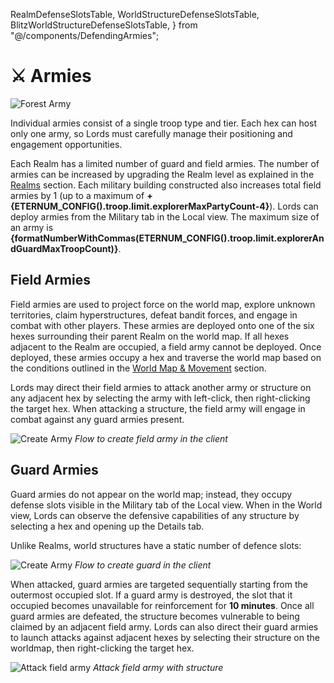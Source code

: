  RealmDefenseSlotsTable,
  WorldStructureDefenseSlotsTable,
  BlitzWorldStructureDefenseSlotsTable,
} from "@/components/DefendingArmies";

# ⚔️ Armies

<img src="/images/covers/forest-army.png" alt="Forest Army" className="w-full rounded-lg my-6" />

Individual armies consist of a single troop type and tier. Each hex can host only one army, so Lords must carefully
manage their positioning and engagement opportunities.

Each Realm has a limited number of guard and field armies. The number of armies can be increased by upgrading the Realm
level as explained in the [Realms](/blitz/realms/realm) section. Each military building constructed also increases total
field armies by 1 (up to a maximum of **+{ETERNUM_CONFIG().troop.limit.explorerMaxPartyCount-4}**). Lords can deploy
armies from the Military tab in the Local view. The maximum size of an army is
**{formatNumberWithCommas(ETERNUM_CONFIG().troop.limit.explorerAndGuardMaxTroopCount)}**.

## Field Armies

Field armies are used to project force on the world map, explore unknown territories, claim hyperstructures, defeat
bandit forces, and engage in combat with other players. These armies are deployed onto one of the six hexes surrounding
their parent Realm on the world map. If all hexes adjacent to the Realm are occupied, a field army cannot be deployed.
Once deployed, these armies occupy a hex and traverse the world map based on the conditions outlined in the
[World Map & Movement](/blitz/worldmap-movement/movement) section.

Lords may direct their field armies to attack another army or structure on any adjacent hex by selecting the army with
left-click, then right-clicking the target hex. When attacking a structure, the field army will engage in combat against
any guard armies present.

<div style={{ display: "flex", flexDirection: "column", alignItems: "center" }}>
  <img src="/gifs/create-explorer.gif" alt="Create Army" />
  <em>Flow to create field army in the client</em>
</div>

## Guard Armies

Guard armies do not appear on the world map; instead, they occupy defense slots visible in the Military tab of the Local
view. When in the World view, Lords can observe the defensive capabilities of any structure by selecting a hex and
opening up the Details tab.

Unlike Realms, world structures have a static number of defence slots:

<BlitzWorldStructureDefenseSlotsTable />

<div style={{ display: "flex", flexDirection: "column", alignItems: "center" }}>
  <img src="/gifs/create-guard.gif" alt="Create Army" />
  <em>Flow to create guard in the client</em>
</div>

When attacked, guard armies are targeted sequentially starting from the outermost occupied slot. If a guard army is
destroyed, the slot that it occupied becomes unavailable for reinforcement for **10 minutes**. Once all guard armies are
defeated, the structure becomes vulnerable to being claimed by an adjacent field army. Lords can also direct their guard
armies to launch attacks against adjacent hexes by selecting their structure on the worldmap, then right-clicking the
target hex.

<div style={{ display: "flex", flexDirection: "column", alignItems: "center" }}>
  <img src="/gifs/attack-from-structure.gif" alt="Attack field army" />
  <em>Attack field army with structure</em>
</div>
